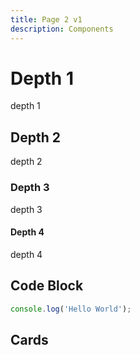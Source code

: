 ```yaml
---
title: Page 2 v1
description: Components
---
```


# Depth 1
depth 1

## Depth 2
depth 2

### Depth 3
depth 3

#### Depth 4
depth 4

## Code Block

```js
console.log('Hello World');
```

## Cards

<Cards>
  <Card title="Learn more about Next.js" href="https://nextjs.org/docs" />
  <Card title="Learn more about Fumadocs" href="https://fumadocs.vercel.app" />
</Cards>
